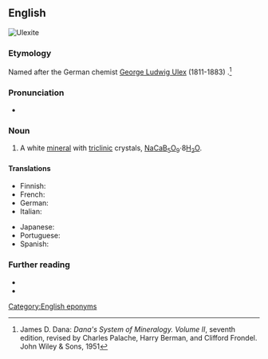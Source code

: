 ==English==
[[Image:Ulexite w-clay and realgar Hydrous sodium calcium borate Boron Kern County California 1866.jpg|thumb|Ulexite]]
{{wikipedia|lang=en}}

===Etymology===
Named after the German chemist [[w:George Ludwig Ulex|George Ludwig Ulex]] (1811-1883) {{suffix|en||ite}}.<ref>James D. Dana: ''Dana's System of Mineralogy. Volume II'', seventh edition, revised by Charles Palache, Harry Berman, and Clifford Frondel. John Wiley & Sons, 1951</ref>

===Pronunciation===
* {{IPA|en|/juˈlɛkˌsaɪt/|/ˈjuː.ləkˌsaɪt/}}

===Noun===
{{en-noun}}

# {{lb|en|mineral}} A white [[mineral]] with [[triclinic]] crystals, [[sodium|Na]][[calcium|Ca]][[boron|B]]<sub>5</sub>[[oxygen|O]]<sub>9</sub>·8[[water|H<sub>2</sub>O]].

====Translations====
{{trans-top|mineral}}
* Finnish: {{t|fi|uleksiitti}}
* French: {{t|fr|ulexite|f}}
* German: {{t|de|Ulexit|m}}
* Italian: {{t|it|ulexite|f}}
{{trans-mid}}
* Japanese: {{t|ja|曹灰硼石|tr=そうかいほうせき, sōkaihōseki|sc=Jpan}}
* Portuguese: {{t|pt|ulexita|f}}
* Spanish: {{t|es|ulexita|f}}
{{trans-bottom}}

===Further reading===
* {{R:WebMineral}}
* {{R:mindat}}
<references/>

[[Category:English eponyms]]